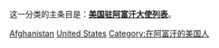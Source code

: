 这一分类的主条目是：'''[[美国驻阿富汗大使列表|美国驻阿富汗大使列表]]'''。

[[Category:美國駐外大使|Afghanistan]]
[[Category:駐阿富汗大使|United States]]
[[Category:在阿富汗的美国人|Category:在阿富汗的美国人]]